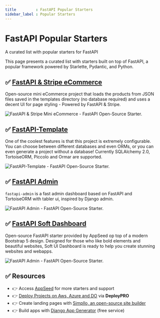 ```yaml
---
title         : FastAPI Popular Starters
sidebar_label : Popular Starters
---
```


# FastAPI Popular Starters

<SubHeading>A curated list with popular starters for FastAPI</SubHeading>

This page presents a curated list with starters built on top of FastAPI, a popular framework powered by Starlette, Pydantic, and Python. 

## ✅ [FastAPI & Stripe eCommerce](https://github.com/app-generator/ecommerce-fastapi-stripe)

Open-source mini eCommerce project that loads the products from JSON files saved in the templates directory (no database required) and uses a decent UI for page styling - Powered by FastAPI & Stripe.

![FastAPI & Stripe Mini eCommerce - FastAPI Open-Source Starter.](https://github-production-user-asset-6210df.s3.amazonaws.com/51070104/268561931-9d7ec4fc-e41b-4815-bb6a-c483acbb5528.png)

## ✅ [FastAPI-Template](https://github.com/s3rius/FastAPI-template)

One of the coolest features is that this project is extremely configurable. 
You can choose between different databases and even ORMs, or you can even generate a project without a database! Currently SQLAlchemy 2.0, TortoiseORM, Piccolo and Ormar are supported.

![FastAPI-Template - FastAPI Open-Source Starter.](https://github-production-user-asset-6210df.s3.amazonaws.com/51070104/268561728-c09311f8-4ec6-4a22-a527-5f7e1f8d769e.png)

## ✅ [FastAPI Admin](https://github.com/fastapi-admin/fastapi-admin)

`fastapi-admin` is a fast admin dashboard based on FastAPI and TortoiseORM with tabler ui, inspired by Django admin.

![FastAPI Admin - FastAPI Open-Source Starter.](https://github-production-user-asset-6210df.s3.amazonaws.com/51070104/268562435-38550e5e-67c0-4f96-9347-7bdfd3056d33.png)

## ✅ [FastAPI Soft Dashboard](https://github.com/app-generator/fastapi-soft-ui-dashboard)

Open-source FastAPI starter provided by AppSeed op top of a modern Bootstrap 5 design. 
Designed for those who like bold elements and beautiful websites, Soft UI Dashboard is ready to help you create stunning websites and webapps. 

![FastAPI Admin - FastAPI Open-Source Starter.](https://github-production-user-asset-6210df.s3.amazonaws.com/51070104/268564517-3363f39f-28e6-46aa-a982-6a4d85292b01.png)

## ✅ Resources

- 👉 Access [AppSeed](https://appseed.us/) for more starters and support 
- 👉 [Deploy Projects on Aws, Azure and DO](https://www.docs.deploypro.dev/) via **DeployPRO**
- 👉 Create landing pages with [Simpllo, an open-source site builder](https://www.simpllo.com/)
- 👉 Build apps with [Django App Generator](https://app-generator.dev/django/) (free service)
